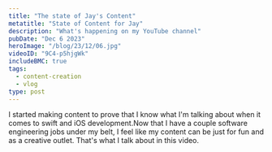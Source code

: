 ```yaml
---
title: "The state of Jay's Content"
metatitle: "State of Content for Jay"
description: "What's happening on my YouTube channel"
pubDate: "Dec 6 2023"
heroImage: "/blog/23/12/06.jpg"
videoID: "9C4-p5hjgWk"
includeBMC: true
tags:
  - content-creation
  - vlog
type: post
---
```



I started making content to prove that I know what I'm talking about when it comes to swift and iOS development.Now that I have a couple software engineering jobs under my belt, I feel like my content can be just for fun and as a creative outlet. That's what I talk about in this video.

<YouTube id={frontmatter.videoID} />
